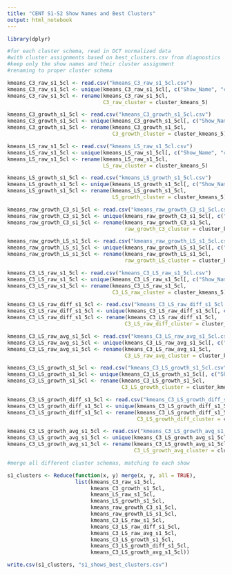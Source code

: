 ---
title: "CENT S1-S2 Show Names and Best Clusters"
output: html_notebook
---

```{r}
library(dplyr)
```

```{r}
#for each cluster schema, read in DCT normalized data 
#with cluster assignments based on best_clusters.csv from diagnostics
#keep only the show names and their cluster assignment
#renaming to proper cluster schema

kmeans_C3_raw_s1_5cl <- read.csv("kmeans_C3_raw_s1_5cl.csv")
kmeans_C3_raw_s1_5cl <- unique(kmeans_C3_raw_s1_5cl[, c("Show_Name", "cluster_kmeans_5")])
kmeans_C3_raw_s1_5cl <- rename(kmeans_C3_raw_s1_5cl, 
                               C3_raw_cluster = cluster_kmeans_5)

kmeans_C3_growth_s1_5cl <- read.csv("kmeans_C3_growth_s1_5cl.csv")
kmeans_C3_growth_s1_5cl <- unique(kmeans_C3_growth_s1_5cl[, c("Show_Name", "cluster_kmeans_5")])
kmeans_C3_growth_s1_5cl <- rename(kmeans_C3_growth_s1_5cl, 
                                  C3_growth_cluster = cluster_kmeans_5)

kmeans_LS_raw_s1_5cl <- read.csv("kmeans_LS_raw_s1_5cl.csv")
kmeans_LS_raw_s1_5cl <- unique(kmeans_LS_raw_s1_5cl[, c("Show_Name", "cluster_kmeans_5")])
kmeans_LS_raw_s1_5cl <- rename(kmeans_LS_raw_s1_5cl, 
                               LS_raw_cluster = cluster_kmeans_5)

kmeans_LS_growth_s1_5cl <- read.csv("kmeans_LS_growth_s1_5cl.csv")
kmeans_LS_growth_s1_5cl <- unique(kmeans_LS_growth_s1_5cl[, c("Show_Name", "cluster_kmeans_5")])
kmeans_LS_growth_s1_5cl <- rename(kmeans_LS_growth_s1_5cl, 
                                  LS_growth_cluster = cluster_kmeans_5)

kmeans_raw_growth_C3_s1_5cl <- read.csv("kmeans_raw_growth_C3_s1_5cl.csv")
kmeans_raw_growth_C3_s1_5cl <- unique(kmeans_raw_growth_C3_s1_5cl[, c("Show_Name", "cluster_kmeans_5")])
kmeans_raw_growth_C3_s1_5cl <- rename(kmeans_raw_growth_C3_s1_5cl, 
                                      raw_growth_C3_cluster = cluster_kmeans_5)

kmeans_raw_growth_LS_s1_5cl <- read.csv("kmeans_raw_growth_LS_s1_5cl.csv")
kmeans_raw_growth_LS_s1_5cl <- unique(kmeans_raw_growth_LS_s1_5cl[, c("Show_Name", "cluster_kmeans_5")])
kmeans_raw_growth_LS_s1_5cl <- rename(kmeans_raw_growth_LS_s1_5cl, 
                                      raw_growth_LS_cluster = cluster_kmeans_5)

kmeans_C3_LS_raw_s1_5cl <- read.csv("kmeans_C3_LS_raw_s1_5cl.csv")
kmeans_C3_LS_raw_s1_5cl <- unique(kmeans_C3_LS_raw_s1_5cl[, c("Show_Name", "cluster_kmeans_5")])
kmeans_C3_LS_raw_s1_5cl <- rename(kmeans_C3_LS_raw_s1_5cl, 
                                  C3_LS_raw_cluster = cluster_kmeans_5)

kmeans_C3_LS_raw_diff_s1_5cl <- read.csv("kmeans_C3_LS_raw_diff_s1_5cl.csv")
kmeans_C3_LS_raw_diff_s1_5cl <- unique(kmeans_C3_LS_raw_diff_s1_5cl[, c("Show_Name", "cluster_kmeans_5")])
kmeans_C3_LS_raw_diff_s1_5cl <- rename(kmeans_C3_LS_raw_diff_s1_5cl, 
                                      C3_LS_raw_diff_cluster = cluster_kmeans_5)

kmeans_C3_LS_raw_avg_s1_5cl <- read.csv("kmeans_C3_LS_raw_avg_s1_5cl.csv")
kmeans_C3_LS_raw_avg_s1_5cl <- unique(kmeans_C3_LS_raw_avg_s1_5cl[, c("Show_Name", "cluster_kmeans_5")])
kmeans_C3_LS_raw_avg_s1_5cl <- rename(kmeans_C3_LS_raw_avg_s1_5cl, 
                                      C3_LS_raw_avg_cluster = cluster_kmeans_5)

kmeans_C3_LS_growth_s1_5cl <- read.csv("kmeans_C3_LS_growth_s1_5cl.csv")
kmeans_C3_LS_growth_s1_5cl <- unique(kmeans_C3_LS_growth_s1_5cl[, c("Show_Name", "cluster_kmeans_5")])
kmeans_C3_LS_growth_s1_5cl <- rename(kmeans_C3_LS_growth_s1_5cl, 
                                     C3_LS_growth_cluster = cluster_kmeans_5)

kmeans_C3_LS_growth_diff_s1_5cl <- read.csv("kmeans_C3_LS_growth_diff_s1_5cl.csv")
kmeans_C3_LS_growth_diff_s1_5cl <- unique(kmeans_C3_LS_growth_diff_s1_5cl[, c("Show_Name", "cluster_kmeans_5")])
kmeans_C3_LS_growth_diff_s1_5cl <- rename(kmeans_C3_LS_growth_diff_s1_5cl, 
                                          C3_LS_growth_diff_cluster = cluster_kmeans_5)

kmeans_C3_LS_growth_avg_s1_5cl <- read.csv("kmeans_C3_LS_growth_avg_s1_5cl.csv")
kmeans_C3_LS_growth_avg_s1_5cl <- unique(kmeans_C3_LS_growth_avg_s1_5cl[, c("Show_Name", "cluster_kmeans_5")])
kmeans_C3_LS_growth_avg_s1_5cl <- rename(kmeans_C3_LS_growth_avg_s1_5cl, 
                                         C3_LS_growth_avg_cluster = cluster_kmeans_5)
```

```{r}
#merge all different cluster schemas, matching to each show

s1_clusters <- Reduce(function(x, y) merge(x, y, all = TRUE), 
                      list(kmeans_C3_raw_s1_5cl, 
                           kmeans_C3_growth_s1_5cl, 
                           kmeans_LS_raw_s1_5cl, 
                           kmeans_LS_growth_s1_5cl, 
                           kmeans_raw_growth_C3_s1_5cl, 
                           kmeans_raw_growth_LS_s1_5cl, 
                           kmeans_C3_LS_raw_s1_5cl, 
                           kmeans_C3_LS_raw_diff_s1_5cl, 
                           kmeans_C3_LS_raw_avg_s1_5cl, 
                           kmeans_C3_LS_growth_s1_5cl, 
                           kmeans_C3_LS_growth_diff_s1_5cl, 
                           kmeans_C3_LS_growth_avg_s1_5cl))
```

```{r}
write.csv(s1_clusters, "s1_shows_best_clusters.csv")
```
